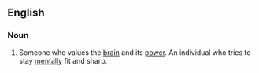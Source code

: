 ==English==

===Noun===
{{en-noun}}

{{rfquote|lang=en}}

# Someone who values the [[brain]] and its [[power]]. An individual who tries to stay [[mentally]] fit and sharp.